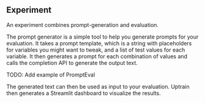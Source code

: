 ## Experiment

An experiment combines prompt-generation and evaluation. 

The prompt generator is a simple tool to help you generate prompts for your evaluation. It takes a prompt template, 
which is a string with placeholders for variables you might want to tweak, and a list of test values for each variable. 
It then generates a prompt for each combination of values and calls the completion API to generate the output text. 

TODO: Add example of PromptEval

The generated text can then be used as input to your evaluation. Uptrain then generates a Streamlit dashboard to 
visualize the results.